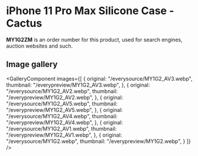 
# iPhone 11 Pro Max Silicone Case - Cactus

<Callout type='info' emoji='👉🏻'>**MY1G2ZM** is an order number for this product, used for search engines, auction websites and such.</Callout>

## Image gallery

<GalleryComponent
    images={[
      {
        original: "/everysource/MY1G2_AV3.webp",
        thumbnail: "/everypreview/MY1G2_AV3.webp",
      },
      {
        original: "/everysource/MY1G2_AV2.webp",
        thumbnail: "/everypreview/MY1G2_AV2.webp",
      },
      {
        original: "/everysource/MY1G2_AV5.webp",
        thumbnail: "/everypreview/MY1G2_AV5.webp",
      },
      {
        original: "/everysource/MY1G2_AV4.webp",
        thumbnail: "/everypreview/MY1G2_AV4.webp",
      },
      {
        original: "/everysource/MY1G2_AV1.webp",
        thumbnail: "/everypreview/MY1G2_AV1.webp",
      },
      {
        original: "/everysource/MY1G2.webp",
        thumbnail: "/everypreview/MY1G2.webp",
      }
    ]}
  />
